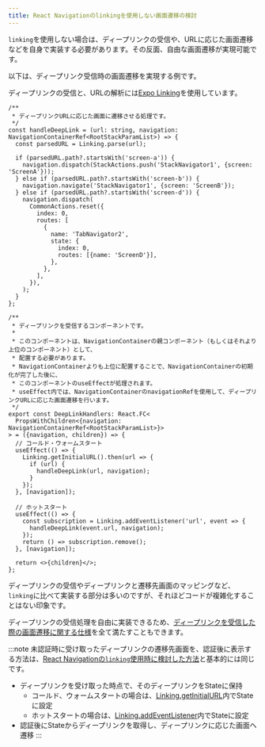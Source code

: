 ```yaml
---
title: React Navigationのlinkingを使用しない画面遷移の検討
---
```


`linking`を使用しない場合は、ディープリンクの受信や、URLに応じた画面遷移などを自身で実装する必要があります。その反面、自由な画面遷移が実現可能です。

以下は、ディープリンク受信時の画面遷移を実現する例です。

ディープリンクの受信と、URLの解析には[Expo Linking](https://docs.expo.dev/versions/latest/sdk/linking/)を使用しています。

```tsx
/**
 * ディープリンクURLに応じた画面に遷移させる処理です。
 */
const handleDeepLink = (url: string, navigation: NavigationContainerRef<RootStackParamList>) => {
  const parsedURL = Linking.parse(url);

  if (parsedURL.path?.startsWith('screen-a')) {
    navigation.dispatch(StackActions.push('StackNavigator1', {screen: 'ScreenA'}));
  } else if (parsedURL.path?.startsWith('screen-b')) {
    navigation.navigate('StackNavigator1', {screen: 'ScreenB'});
  } else if (parsedURL.path?.startsWith('screen-d')) {
    navigation.dispatch(
      CommonActions.reset({
        index: 0,
        routes: [
          {
            name: 'TabNavigator2',
            state: {
              index: 0,
              routes: [{name: 'ScreenD'}],
            },
          },
        ],
      }),
    );
  }
};

/**
 * ディープリンクを受信するコンポーネントです。
 *
 * このコンポーネントは、NavigationContainerの親コンポーネント（もしくはそれより上位のコンポーネント）として、
 * 配置する必要があります。
 * NavigationContainerよりも上位に配置することで、NavigationContainerの初期化が完了した後に、
 * このコンポーネントのuseEffectが処理されます。
 * useEffect内では、NavigationContainerのnavigationRefを使用して、ディープリンクURLに応じた画面遷移を行います。
 */
export const DeepLinkHandlers: React.FC<
  PropsWithChildren<{navigation: NavigationContainerRef<RootStackParamList>}>
> = ({navigation, children}) => {
  // コールド・ウォームスタート
  useEffect(() => {
    Linking.getInitialURL().then(url => {
      if (url) {
        handleDeepLink(url, navigation);
      }
    });
  }, [navigation]);

  // ホットスタート
  useEffect(() => {
    const subscription = Linking.addEventListener('url', event => {
      handleDeepLink(event.url, navigation);
    });
    return () => subscription.remove();
  }, [navigation]);

  return <>{children}</>;
};
```

ディープリンクの受信やディープリンクと遷移先画面のマッピングなど、`linking`に比べて実装する部分は多いのですが、それほどコードが複雑化することはない印象です。

ディープリンクの受信処理を自由に実装できるため、[ディープリンクを受信した際の画面遷移に関する仕様](./adr-019-deep-link-navigation.mdx#ディープリンクを受信した際の画面遷移に関する仕様)を全て満たすこともできます。

:::note
未認証時に受け取ったディープリンクの遷移先画面を、認証後に表示する方法は、[React Navigationの`linking`使用時に検討した方法](./linking-feasibility.mdx#未認証時に受け取ったディープリンクの遷移先画面を認証後に表示する方法)と基本的には同じです。

- ディープリンクを受け取った時点で、そのディープリンクをStateに保持
  - コールド、ウォームスタートの場合は、[Linking.getInitialURL](https://docs.expo.dev/versions/latest/sdk/linking/#linkinggetinitialurl)内でStateに設定
  - ホットスタートの場合は、[Linking.addEventListener](https://docs.expo.dev/versions/latest/sdk/linking/#linkingaddeventlistenertype-handler)内でStateに設定
- 認証後にStateからディープリンクを取得し、ディープリンクに応じた画面へ遷移
:::
